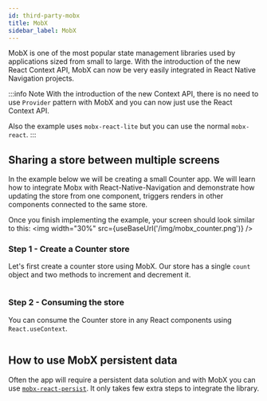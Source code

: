 ```yaml
---
id: third-party-mobx
title: MobX
sidebar_label: MobX
---
```


MobX is one of the most popular state management libraries used by applications sized from small to large. 
With the introduction of the new React Context API, MobX can now be very easily integrated in React Native Navigation
projects.

:::info Note
With the introduction of the new Context API, there is no need to use `Provider` pattern with MobX and you
can now just use the React Context API.

Also the example uses `mobx-react-lite` but you can use the normal `mobx-react`.
:::

## Sharing a store between multiple screens

In the example below we will be creating a small Counter app. We will learn how to integrate Mobx with React-Native-Navigation and demonstrate how updating the store from one component, triggers renders in other components connected to the same store.

Once you finish implementing the example, your screen should look similar to this:
<img width="30%" src={useBaseUrl('/img/mobx_counter.png')} />

### Step 1 - Create a Counter store
Let's first create a counter store using MobX. Our store has a single `count` object and two methods to increment and decrement it.

```tsx file=./third-party-mobx/counter-store.tsx
```

### Step 2 - Consuming the store
You can consume the Counter store in any React components using `React.useContext`.

```tsx file=./third-party-mobx/counter-screen.tsx
```

## How to use MobX persistent data
Often the app will require a persistent data solution and with MobX you can use [`mobx-react-persist`](https://github.com/pinqy520/mobx-persist).
It only takes few extra steps to integrate the library.

```tsx file=./third-party-mobx/persistent-data.tsx
```